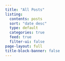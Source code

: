 ```yaml
---
title: "All Posts"
listing:
  contents: posts
  sort: "date desc"
  type: default
  categories: true
  feed: true
  filter-ui: false
page-layout: full
title-block-banner: false
---
```


<script>
document.addEventListener('DOMContentLoaded', function() {
  // Hide posts with [wip] in the title
  setTimeout(function() {
    const posts = document.querySelectorAll('.quarto-post');
    posts.forEach(function(post) {
      const titleElement = post.querySelector('.title a, h2 a, h3 a');
      if (titleElement && titleElement.textContent.toLowerCase().includes('[wip]')) {
        post.style.display = 'none';
      }
    });
  }, 100); // Small delay to ensure content is loaded
});
</script>

<style>
/* Custom styling for posts listing page */
.quarto-listing {
  margin-top: 2rem;
}

.quarto-listing-default {
  display: grid;
  gap: 2rem;
}

.quarto-post {
  background: white;
  border: 1px solid var(--bs-gray-200);
  border-radius: 8px;
  padding: 2rem;
  transition: all 0.3s ease;
  box-shadow: 0 1px 3px rgba(0, 0, 0, 0.05);
}

.quarto-post:hover {
  transform: translateY(-2px);
  box-shadow: 0 4px 12px rgba(0, 0, 0, 0.1);
  border-color: var(--bs-primary);
}

.quarto-post .metadata {
  font-size: 0.875rem;
  color: var(--bs-gray-600);
  margin-bottom: 0.5rem;
}

.quarto-post .title {
  font-size: 1.5rem;
  font-weight: 700;
  margin-bottom: 0.75rem;
}

.quarto-post .title a {
  color: var(--bs-gray-900);
  text-decoration: none;
  transition: color 0.2s ease;
}

.quarto-post .title a:hover {
  color: var(--bs-primary);
}

.quarto-post .description {
  color: var(--bs-gray-700);
  line-height: 1.6;
  margin-bottom: 1rem;
}

.quarto-post .categories {
  display: flex;
  gap: 0.5rem;
  flex-wrap: wrap;
}

.quarto-post .category {
  display: inline-block;
  padding: 0.25rem 0.75rem;
  background: rgba(12, 133, 204, 0.1);
  color: var(--bs-primary);
  border-radius: 2rem;
  font-size: 0.8rem;
  font-weight: 500;
  text-decoration: none;
  transition: all 0.2s ease;
}

.quarto-post .category:hover {
  background: var(--bs-primary);
  color: white;
}

/* Dark mode adjustments */
.quarto-dark .quarto-post {
  background: rgba(255, 255, 255, 0.05);
  border-color: rgba(255, 255, 255, 0.1);
}

.quarto-dark .quarto-post:hover {
  border-color: var(--bs-primary);
}

.quarto-dark .quarto-post .title a {
  color: var(--bs-gray-100);
}

.quarto-dark .quarto-post .description {
  color: var(--bs-gray-300);
}

/* Mobile responsiveness */
@media (max-width: 768px) {
  .quarto-listing-default {
    gap: 1rem;
  }
  
  .quarto-post {
    padding: 1.5rem;
  }
  
  .quarto-post .title {
    font-size: 1.25rem;
  }
}
</style>